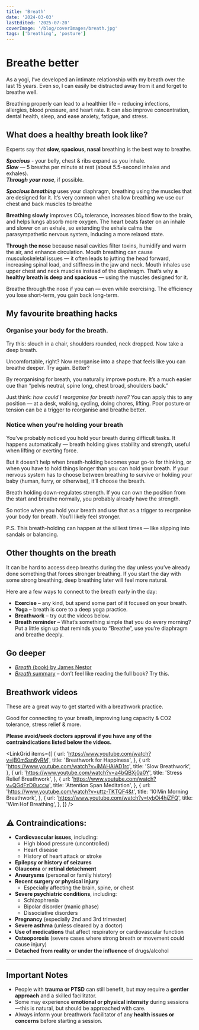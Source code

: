 ```yaml
---
title: 'Breath'
date: '2024-03-03'
lastEdited: '2025-07-20'
coverImage: '/blog/coverImages/breath.jpg'
tags: ['breathing', 'posture']
---
```


# Breathe better

As a yogi, I’ve developed an intimate relationship with my breath over the last 15 years. Even so, I can easily be distracted away from it and forget to breathe well.

Breathing properly can lead to a healthier life – reducing infections, allergies, blood pressure, and heart rate. It can also improve concentration, dental health, sleep, and ease anxiety, fatigue, and stress.

## What does a healthy breath look like?

Experts say that **slow, spacious, nasal** breathing is the best way to breathe.

**_Spacious_** - your belly, chest & ribs expand as you inhale.  
**_Slow_** — 5 breaths per minute at rest (about 5.5-second inhales and exhales).  
**_Through your nose_**, if possible.

**_Spacious breathing_** uses your diaphragm, breathing using the muscles that are designed for it. It’s very common when shallow breathing we use our chest and back muscles to breathe

**Breathing slowly** improves CO₂ tolerance, increases blood flow to the brain, and helps lungs absorb more oxygen. The heart beats faster on an inhale and slower on an exhale, so extending the exhale calms the parasympathetic nervous system, inducing a more relaxed state.

**Through the nose** because nasal cavities filter toxins, humidify and warm the air, and enhance circulation. Mouth breathing can cause musculoskeletal issues — it often leads to jutting the head forward, increasing spinal load, and stiffness in the jaw and neck. Mouth inhales use upper chest and neck muscles instead of the diaphragm. That’s why **a healthy breath is deep and spacious** — using the muscles designed for it.

Breathe through the nose if you can — even while exercising. The efficiency you lose short-term, you gain back long-term.

## My favourite breathing hacks

### **Organise your body for the breath.**

Try this: slouch in a chair, shoulders rounded, neck dropped. Now take a deep breath.

Uncomfortable, right? Now reorganise into a shape that feels like you can breathe deeper. Try again. Better?

By reorganising for breath, you naturally improve posture. It’s a much easier cue than “pelvis neutral, spine long, chest broad, shoulders back.”

Just think: _how could I reorganise for breath here?_ You can apply this to any position — at a desk, walking, cycling, doing chores, lifting. Poor posture or tension can be a trigger to reorganise and breathe better.

### **Notice when you're holding your breath**

You’ve probably noticed you hold your breath during difficult tasks. It happens automatically — breath holding gives stability and strength, useful when lifting or exerting force.

But it doesn’t help when breath-holding becomes your go-to for thinking, or when you have to hold things longer than you can hold your breath. If your nervous system has to choose between breathing to survive or holding your baby (human, furry, or otherwise), it’ll choose the breath.

Breath holding down-regulates strength. If you can own the position from the start and breathe normally, you probably already have the strength.

So notice when you hold your breath and use that as a trigger to reorganise your body for breath. You’ll likely feel stronger.

P.S. This breath-holding can happen at the silliest times — like slipping into sandals or balancing.

## Other thoughts on the breath

It can be hard to access deep breaths during the day unless you’ve already done something that forces stronger breathing. If you start the day with some strong breathing, deep breathing later will feel more natural.

Here are a few ways to connect to the breath early in the day:

- **Exercise** – any kind, but spend some part of it focused on your breath.
- **Yoga** – breath is core to a deep yoga practice.
- **Breathwork** – try out the videos below.
- **Breath reminder** – What’s something simple that you do every morning? Put a little sign up that reminds you to “Breathe”, use you’re diaphragm and breathe deeply.

## Go deeper

- [_Breath_ (book) by James Nestor](https://www.google.com/search?q=breath+james+nestor)
- [_Breath_ summary](https://www.ryandelaney.co/book-notes/breath-summary) – don’t feel like reading the full book? Try this.

## Breathwork videos

These are a great way to get started with a breathwork practice.

Good for connecting to your breath, improving lung capacity & CO2 tolerance, stress relief & more.

**Please avoid/seek doctors approval if you have any of the contraindications listed below the videos.**

<LinkGrid
  items={[
    {
      url: 'https://www.youtube.com/watch?v=jB0mSsn6yRM',
      title: 'Breathwork for Happiness',
    },
    {
      url: 'https://www.youtube.com/watch?v=iMAHAiAD1rc',
      title: 'Slow Breathwork',
    },
    {
      url: 'https://www.youtube.com/watch?v=a4bQBXj0a0Y',
      title: 'Stress Relief Breathwork',
    },
    {
      url: 'https://www.youtube.com/watch?v=QGdFzD8uccw',
      title: 'Attention Span Meditation',
    },
    {
      url: 'https://www.youtube.com/watch?v=uttz-TKTQF4&t',
      title: '10 Min Morning Breathwork',
    },
    {
      url: 'https://www.youtube.com/watch?v=tybOi4hjZFQ',
      title: 'Wim Hof Breathing',
    },
  ]}
/>

## ⚠️ Contraindications:

- **Cardiovascular issues**, including:
  - High blood pressure (uncontrolled)
  - Heart disease
  - History of heart attack or stroke
- **Epilepsy or history of seizures**
- **Glaucoma** or **retinal detachment**
- **Aneurysms** (personal or family history)
- **Recent surgery or physical injury**
  - Especially affecting the brain, spine, or chest
- **Severe psychiatric conditions**, including:
  - Schizophrenia
  - Bipolar disorder (manic phase)
  - Dissociative disorders
- **Pregnancy** (especially 2nd and 3rd trimester)
- **Severe asthma** (unless cleared by a doctor)
- **Use of medications** that affect respiratory or cardiovascular function
- **Osteoporosis** (severe cases where strong breath or movement could cause injury)
- **Detached from reality or under the influence** of drugs/alcohol

---

## Important Notes

- People with **trauma or PTSD** can still benefit, but may require a **gentler approach** and a skilled facilitator.
- Some may experience **emotional or physical intensity** during sessions—this is natural, but should be approached with care.
- Always inform your breathwork facilitator of any **health issues or concerns** before starting a session.
